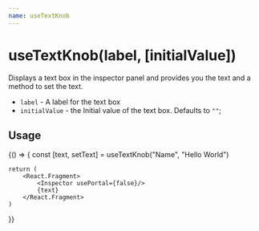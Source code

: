 ```yaml
---
name: useTextKnob
---
```


# useTextKnob(label, [initialValue])

Displays a text box in the inspector panel and provides you the text and a method to set the text.

- `label` - A label for the text box
- `initialValue` - the Initial value of the text box. Defaults to `""`;


## Usage
<Playground>
{() => {
    const [text, setText] = useTextKnob("Name", "Hello World")

    return (
        <React.Fragment>
            <Inspector usePortal={false}/>
            {text}
        </React.Fragment>
    )
  }}
</Playground>
